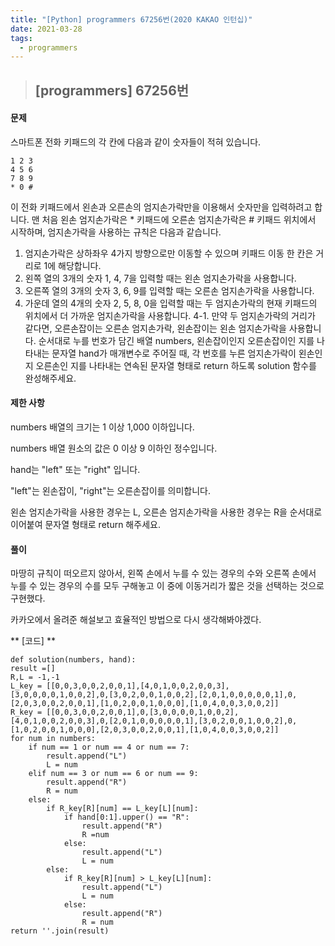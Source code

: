 ```yaml
---
title: "[Python] programmers 67256번(2020 KAKAO 인턴십)" 
date: 2021-03-28
tags:
  - programmers
---
```


> ## [programmers] 67256번 

#### 문제
스마트폰 전화 키패드의 각 칸에 다음과 같이 숫자들이 적혀 있습니다.
    
    1 2 3
    4 5 6
    7 8 9
    * 0 #

이 전화 키패드에서 왼손과 오른손의 엄지손가락만을 이용해서 숫자만을 입력하려고 합니다.
맨 처음 왼손 엄지손가락은 * 키패드에 오른손 엄지손가락은 # 키패드 위치에서 시작하며, 엄지손가락을 사용하는 규칙은 다음과 같습니다.

1. 엄지손가락은 상하좌우 4가지 방향으로만 이동할 수 있으며 키패드 이동 한 칸은 거리로 1에 해당합니다.
2. 왼쪽 열의 3개의 숫자 1, 4, 7을 입력할 때는 왼손 엄지손가락을 사용합니다.
3. 오른쪽 열의 3개의 숫자 3, 6, 9를 입력할 때는 오른손 엄지손가락을 사용합니다.
4. 가운데 열의 4개의 숫자 2, 5, 8, 0을 입력할 때는 두 엄지손가락의 현재 키패드의 위치에서 더 가까운 엄지손가락을 사용합니다.
4-1. 만약 두 엄지손가락의 거리가 같다면, 오른손잡이는 오른손 엄지손가락, 왼손잡이는 왼손 엄지손가락을 사용합니다.
순서대로 누를 번호가 담긴 배열 numbers, 왼손잡이인지 오른손잡이인 지를 나타내는 문자열 hand가 매개변수로 주어질 때, 각 번호를 누른 엄지손가락이 왼손인 지 오른손인 지를 나타내는 연속된 문자열 형태로 return 하도록 solution 함수를 완성해주세요. 

#### 제한 사항
numbers 배열의 크기는 1 이상 1,000 이하입니다.

numbers 배열 원소의 값은 0 이상 9 이하인 정수입니다.

hand는 "left" 또는 "right" 입니다.

"left"는 왼손잡이, "right"는 오른손잡이를 의미합니다.

왼손 엄지손가락을 사용한 경우는 L, 오른손 엄지손가락을 사용한 경우는 R을 순서대로 이어붙여 문자열 형태로 return 해주세요.

#### **풀이**
마땅히 규칙이 떠오르지 않아서, 왼쪽 손에서 누를 수 있는 경우의 수와 오른쪽 손에서 누를 수 있는 경우의 수를 모두 구해놓고 이 중에 이동거리가 짧은 것을 선택하는 것으로 구현했다.

카카오에서 올려준 해설보고 효율적인 방법으로 다시 생각해봐야겠다.


** [코드] **

    def solution(numbers, hand):
    result =[]
    R,L = -1,-1
    L_key = [[0,0,3,0,0,2,0,0,1],[4,0,1,0,0,2,0,0,3],[3,0,0,0,0,1,0,0,2],0,[3,0,2,0,0,1,0,0,2],[2,0,1,0,0,0,0,0,1],0,[2,0,3,0,0,2,0,0,1],[1,0,2,0,0,1,0,0,0],[1,0,4,0,0,3,0,0,2]]
    R_key = [[0,0,3,0,0,2,0,0,1],0,[3,0,0,0,0,1,0,0,2],[4,0,1,0,0,2,0,0,3],0,[2,0,1,0,0,0,0,0,1],[3,0,2,0,0,1,0,0,2],0,[1,0,2,0,0,1,0,0,0],[2,0,3,0,0,2,0,0,1],[1,0,4,0,0,3,0,0,2]]
    for num in numbers:
        if num == 1 or num == 4 or num == 7:
            result.append("L")
            L = num
        elif num == 3 or num == 6 or num == 9:
            result.append("R")
            R = num
        else:
            if R_key[R][num] == L_key[L][num]:
                if hand[0:1].upper() == "R":
                    result.append("R")
                    R =num
                else:
                    result.append("L")
                    L = num
            else:
                if R_key[R][num] > L_key[L][num]:
                    result.append("L")
                    L = num
                else:
                    result.append("R")
                    R = num
    return ''.join(result)